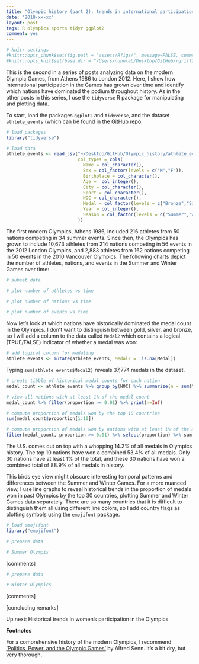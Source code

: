 ```yaml
---
title: "Olympic history (part 2): trends in international participation and medalling"
date: '2018-xx-xx'
layout: post
tags: R olympics sports tidyr ggplot2
comment: yes
---
```


```r
# knitr settings
#knitr::opts_chunk$set(fig.path = "assets/Rfigs/", message=FALSE, comment="> ", fig.align='center')
#knitr::opts_knit$set(base.dir = "/Users/nunnlab/Desktop/GitHub/rgriff23.github.io/", base.url = "/")
```

This is the second in a series of posts analyzing data on the modern Olympic Games, from Athens 1986 to London 2012. Here, I show how international participation in the Games has grown over time and identify which nations have dominated the podium throughout history. As in the other posts in this series, I use the `tidyverse` R package for manipulating and plotting data. 

To start, load the packages `ggplot2` and `tidyverse`, and the dataset `athlete_events` (which can be found in the [GitHub repo](https://github.com/rgriff23/Olympic_history). 

```r
# load packages
library("tidyverse")

# load data 
athlete_events <- read_csv("~/Desktop/GitHub/Olympic_history/athlete_events.csv",
                           col_types = cols(
                             Name = col_character(),
                             Sex = col_factor(levels = c("M","F")),
                             Birthplace = col_character(),
                             Age =  col_integer(),
                             City = col_character(),
                             Sport = col_character(),
                             NOC = col_character(),
                             Medal = col_factor(levels = c("Bronze","Silver","Gold")),
                             Year = col_integer(),
                             Season = col_factor(levels = c("Summer","Winter"))
                           ))
```

The first modern Olympics, Athens 1986, included 216 athletes from 50 nations competing in 34 summer events. Since then, the Olympics has grown to include 10,673 athletes from 214 nations competing in 56 events in the 2012 London Olympics, and 2,883 athletes from 162 nations competing in 50 events in the 2010 Vancouver Olympics. The following charts depict the number of athletes, nations, and events in the Summer and Winter Games over time:

```r
# subset data

# plot number of athletes vs time

# plot number of nations vs time

# plot number of events vs time
```

Now let's look at which nations have historically dominated the medal count in the Olympics. I don't want to distinguish between gold, silver, and bronze, so I will add a column to the data called `Medal2` which contains a logical (TRUE/FALSE) indicator of whether a medal was won:

```r
# add logical column for medaling
athlete_events <- mutate(athlete_events, Medal2 = !is.na(Medal))
```

Typing `sum(athlete_events$Medal2)` reveals 37,774 medals in the dataset. 

```r
# create tibble of historical medal counts for each nation
medal_count <- athlete_events %>% group_by(NOC) %>% summarize(n = sum(Medal2)) %>% arrange(desc(n)) %>% mutate(proportion = round(n/sum(n),3))

# view all nations with at least 1% of the medal count
medal_count %>% filter(proportion >= 0.01) %>% print(n=Inf)

# compute proportion of medals won by the top 10 countries
sum(medal_count$proportion[1:10])

# compute proportion of medals won by nations with at least 1% of the medal count
filter(medal_count, proportion >= 0.01) %>% select(proportion) %>% sum
```

The U.S. comes out on top with a whopping 14.2% of all medals in Olympics history. The top 10 nations have won a combined 53.4% of all medals. Only 30 nations have at least 1% of the total, and these 30 nations have won a combined total of 88.9% of all medals in history. 

This birds eye view might obscure interesting temporal patterns and differences between the Summer and Winter Games. For a more nuanced view, I use line graphs to reveal historical trends in the proportion of medals won in past Olympics by the top 30 countries, plotting Summer and Winter Games data separately. There are so many countries that it is difficult to distinguish them all using different line colors, so I add country flags as plotting symbols using the `emojifont` package.

```r
# load emojifont
library("emojifont")

# prepare data

# Summer Olympis
```

[comments]

```r
# prepare data

# Winter Olympics
```

[comments]

[concluding remarks]

Up next: Historical trends in women's participation in the Olympics.

**Footnotes**

For a comprehensive history of the modern Olympics, I recommend ['Politics, Power, and the Olympic Games'](https://www.amazon.com/Power-Politics-Olympic-Games-Alfred/dp/0880119586/ref=sr_1_1?ie=UTF8&qid=1523105541&sr=8-1&keywords=politics+power+olympic+games) by Alfred Senn. It's a bit dry, but very thorough.

